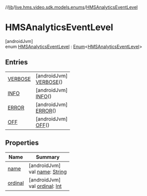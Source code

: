 //[lib](../../../index)/[live.hms.video.sdk.models.enums](../index)/[HMSAnalyticsEventLevel](index)

# HMSAnalyticsEventLevel

[androidJvm]\
enum [HMSAnalyticsEventLevel](index) : [Enum](https://kotlinlang.org/api/latest/jvm/stdlib/kotlin/-enum/index.html)<[HMSAnalyticsEventLevel](index)>

## Entries

|                                 |                                                     |
| ------------------------------- | --------------------------------------------------- |
| [VERBOSE](-v-e-r-b-o-s-e/index) | [androidJvm]<br />[VERBOSE](-v-e-r-b-o-s-e/index)() |
| [INFO](-i-n-f-o/index)          | [androidJvm]<br />[INFO](-i-n-f-o/index)()          |
| [ERROR](-e-r-r-o-r/index)       | [androidJvm]<br />[ERROR](-e-r-r-o-r/index)()       |
| [OFF](-o-f-f/index)             | [androidJvm]<br />[OFF](-o-f-f/index)()             |

## Properties

| Name                                                  | Summary                                                                                                                                                     |
| ----------------------------------------------------- | ----------------------------------------------------------------------------------------------------------------------------------------------------------- |
| [name](index#1117492797%2FProperties%2F-1973928616)   | [androidJvm]<br />val [name](index#1117492797%2FProperties%2F-1973928616): [String](https://kotlinlang.org/api/latest/jvm/stdlib/kotlin/-string/index.html) |
| [ordinal](index#410733537%2FProperties%2F-1973928616) | [androidJvm]<br />val [ordinal](index#410733537%2FProperties%2F-1973928616): [Int](https://kotlinlang.org/api/latest/jvm/stdlib/kotlin/-int/index.html)     |
